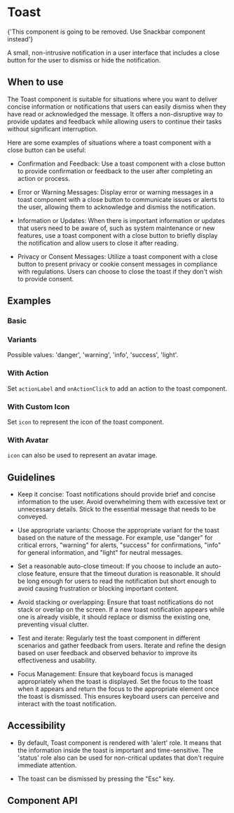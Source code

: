 

<Meta of={Toast} />

# Toast

<Alert variant="warning" message="Deprecated">
 {'This component is going to be removed. Use Snackbar component instead'}
</Alert>

A small, non-intrusive notification in a user interface that includes a close button for the user to dismiss or hide
the notification.

## When to use

The Toast component is suitable for situations where you want to deliver concise information or notifications that users
can easily dismiss when they have read or acknowledged the message. It offers a non-disruptive way to provide updates
and feedback while allowing users to continue their tasks without significant interruption.

Here are some examples of situations where a toast component with a close button can be useful:

- Confirmation and Feedback: Use a toast component with a close button to provide confirmation or feedback to the user
  after completing an action or process.

- Error or Warning Messages: Display error or warning messages in a toast component with a close button to communicate
  issues or alerts to the user, allowing them to acknowledge and dismiss the notification.

- Information or Updates: When there is important information or updates that users need to be aware of, such as system
  maintenance or new features, use a toast component with a close button to briefly display the notification and allow
  users to close it after reading.

- Privacy or Consent Messages: Utilize a toast component with a close button to present privacy or cookie consent
  messages in compliance with regulations. Users can choose to close the toast if they don't wish to provide consent.

## Examples

### Basic

<Canvas of={Basic} />

### Variants

Possible values: 'danger', 'warning', 'info', 'success', 'light'.

<Canvas of={Variants} />

### With Action

Set `actionLabel` and `onActionClick` to add an action to the toast component.

<Canvas of={WithAction} />

### With Custom Icon

Set `icon` to represent the icon of the toast component.

<Canvas of={WithCustomIcon} />

### With Avatar

`icon` can also be used to represent an avatar image.

<Canvas of={WithAvatar} />

## Guidelines

- Keep it concise: Toast notifications should provide brief and concise information to the user. Avoid overwhelming
  them with excessive text or unnecessary details. Stick to the essential message that needs to be conveyed.

- Use appropriate variants: Choose the appropriate variant for the toast based on the nature of the message.
  For example, use "danger" for critical errors, "warning" for alerts, "success" for confirmations, "info" for general
  information, and "light" for neutral messages.

- Set a reasonable auto-close timeout: If you choose to include an auto-close feature, ensure that the timeout duration
  is reasonable. It should be long enough for users to read the notification but short enough to avoid causing frustration
  or blocking important content.

- Avoid stacking or overlapping: Ensure that toast notifications do not stack or overlap on the screen. If a new toast
  notification appears while one is already visible, it should replace or dismiss the existing one, preventing visual
  clutter.

- Test and iterate: Regularly test the toast component in different scenarios and gather feedback from users. Iterate
  and refine the design based on user feedback and observed behavior to improve its effectiveness and usability.

- Focus Management: Ensure that keyboard focus is managed appropriately when the toast is displayed. Set the focus to the toast when it
  appears and return the focus to the appropriate element once the toast is dismissed. This ensures keyboard users can
  perceive and interact with the toast notification.

## Accessibility

- By default, Toast component is rendered with 'alert' role. It means that the information inside the toast is important
  and time-sensitive. The 'status' role also can be used for non-critical updates that don't require immediate attention.

- The toast can be dismissed by pressing the "Esc" key.

## Component API

<ArgTypes />
